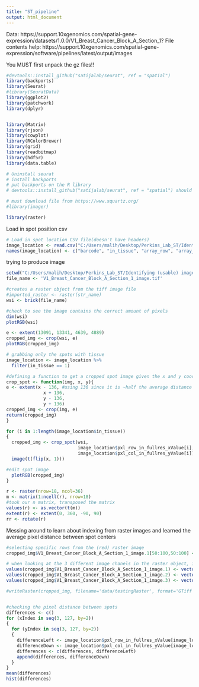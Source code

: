 ```yaml
---
title: "ST_pipeline"
output: html_document
---
```

Data: https://support.10xgenomics.com/spatial-gene-expression/datasets/1.0.0/V1_Breast_Cancer_Block_A_Section_1?
File contents help: https://support.10xgenomics.com/spatial-gene-expression/software/pipelines/latest/output/images


You MUST first unpack the gz files!!
```r
#devtools::install_github("satijalab/seurat", ref = "spatial")
library(backports)
library(Seurat)
#library(SeuratData)
library(ggplot2)
library(patchwork)
library(dplyr)


library(Matrix)
library(rjson)
library(cowplot)
library(RColorBrewer)
library(grid)
library(readbitmap)
library(hdf5r)
library(data.table)

# Uninstall seurat
# install backports
# put backports on the R library
# devtools::install_github("satijalab/seurat", ref = "spatial") should work now

# must download file from https://www.xquartz.org/
#library(imager)

library(raster)
```

Load in spot position csv
```r
# Load in spot location CSV file(doesn't have headers)
image_location <- read.csv("C:/Users/malih/Desktop/Perkins_Lab_ST/Identifying (usable) image spots/data/spatial/tissue_positions_list.csv", header=FALSE)
names(image_location) <- c("barcode", "in_tissue", "array_row", "array_col", "pxl_col_in_fullres_yValue", "pxl_row_in_fullres_xValue")
```
 
trying to produce image
```r
setwd("C:/Users/malih/Desktop/Perkins_Lab_ST/Identifying (usable) image spots/data/")
file_name <- 'V1_Breast_Cancer_Block_A_Section_1_image.tif'

#creates a raster object from the tiff image file
#imported_raster <- raster(str_name)
wsi <- brick(file_name)

#check to see the image contains the correct amount of pixels
dim(wsi)
plotRGB(wsi)

e <- extent(13091, 13341, 4639, 4889)
cropped_img <- crop(wsi, e)
plotRGB(cropped_img)

# grabbing only the spots with tissue
image_location <- image_location %>%
  filter(in_tissue == 1)

#defining a function to get a cropped spot image given the x and y coordinates of the center of the spot
crop_spot <- function(img, x, y){
e <- extent(x - 136, #using 136 since it is ~half the average distance (273 pixels) between spot centers. We could consider using a different measure to more closely fit to the spot ratius.
              x + 136,
              y - 136,
              y + 136)
cropped_img <- crop(img, e)
return(cropped_img)
}

for (i in 1:length(image_location$in_tissue))
{
  cropped_img <- crop_spot(wsi, 
                           image_location$pxl_row_in_fullres_xValue[i], 
                           image_location$pxl_col_in_fullres_yValue[i])
  image(t(flip(x, 1)))

#edit spot image 
  plotRGB(cropped_img)
}
```
```r
r <- raster(nrow=18, ncol=36)
m <- matrix(1:ncell(r), nrow=18)
#took our n matrix, transposed the matrix
values(r) <- as.vector(t(m))
extent(r) <- extent(0, 360, -90, 90)
rr <- rotate(r)
```

Messing around to learn about indexing from raster images and learned the average pixel distance between spot centers
```r
#selecting specific rows from the (red) raster image
cropped_img$V1_Breast_Cancer_Block_A_Section_1_image.1[50:100,50:100] <- vector(mode="integer", length=length(cropped_img$V1_Breast_Cancer_Block_A_Section_1_image.1[50:100,50:100]))

# when looking at the 3 different image chanels in the raster object, image 1 is red, 2 is green, and 3 is blue
values(cropped_img$V1_Breast_Cancer_Block_A_Section_1_image.1) <- vector(mode="integer", length=length(values(cropped_img$V1_Breast_Cancer_Block_A_Section_1_image.1))) 
values(cropped_img$V1_Breast_Cancer_Block_A_Section_1_image.2) <- vector(mode="integer", length=length(values(cropped_img$V1_Breast_Cancer_Block_A_Section_1_image.2))) 
values(cropped_img$V1_Breast_Cancer_Block_A_Section_1_image.3) <- vector(mode="integer", length=length(values(cropped_img$V1_Breast_Cancer_Block_A_Section_1_image.3))) 

#writeRaster(cropped_img, filename='data/testingRaster', format='GTiff', bandorder='BIL', overwrite=TRUE)


#checking the pixel distance between spots
differences <- c()
for (xIndex in seq(3, 127, by=2))
{
  for (yIndex in seq(3, 127, by=2))
  {
    differenceLeft <- image_location$pxl_row_in_fullres_xValue[image_location$array_row == xIndex & image_location$array_col == yIndex] - image_location$pxl_row_in_fullres_xValue[image_location$array_row == xIndex & image_location$array_col == yIndex - 2]
    differenceDown <- image_location$pxl_col_in_fullres_yValue[image_location$array_row == xIndex & image_location$array_col == yIndex] - image_location$pxl_col_in_fullres_yValue[image_location$array_row == xIndex - 1 & image_location$array_col == yIndex - 1]
    differences <- c(differences, differenceLeft)
    append(differences, differenceDown)
  }
}
mean(differences)
hist(differences)
```

